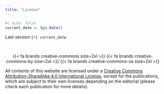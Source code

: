 ```yaml
---
title: "License"
---
```


```r
#| echo: false
current_date <- Sys.Date()
```

Last version `{r} current_date`

<br>

<center>
{{< fa brands creative-commons size=2xl >}} {{< fa brands creative-commons-by size=2xl >}} {{< fa brands creative-commons-sa size=2xl >}}
</center>
All contents of this website are licensed under a [Creative Commons Attribution-ShareAlike 4.0 International License](https://creativecommons.org/licenses/by-sa/4.0/), except for the publications, which are subject to their own licenses depending on the editorial (please check each publication for more details).



